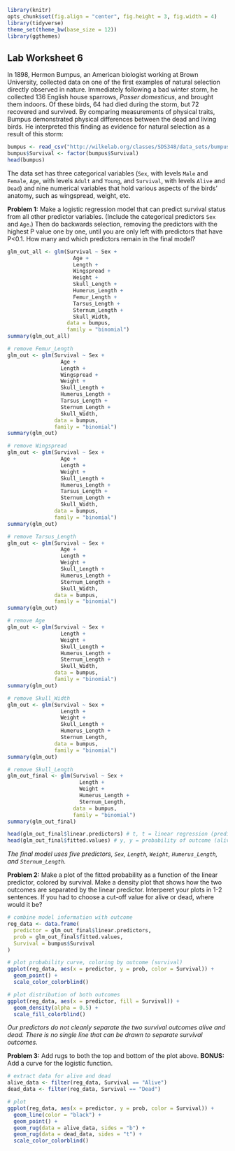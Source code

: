 ```r
library(knitr)
opts_chunk$set(fig.align = "center", fig.height = 3, fig.width = 4)
library(tidyverse)
theme_set(theme_bw(base_size = 12))
library(ggthemes)
```
## Lab Worksheet 6

In 1898, Hermon Bumpus, an American biologist working at Brown University, collected data on one of the first examples of natural selection directly observed in nature. Immediately following a bad winter storm, he collected 136 English house sparrows, *Passer domesticus*, and brought them indoors. Of these birds, 64 had died during the storm, but 72 recovered and survived. By comparing measurements of physical traits, Bumpus demonstrated physical differences between the dead and living birds. He interpreted this finding as evidence for natural selection as a result of this storm:

```r
bumpus <- read_csv("http://wilkelab.org/classes/SDS348/data_sets/bumpus_full.csv")
bumpus$Survival <- factor(bumpus$Survival)
head(bumpus)
```

The data set has three categorical variables (`Sex`, with levels `Male` and `Female`, `Age`, with levels `Adult` and `Young`, and `Survival`, with levels `Alive` and `Dead`) and nine numerical variables that hold various aspects of the birds' anatomy, such as wingspread, weight, etc.

**Problem 1:** Make a logistic regression model that can predict survival status from all other predictor variables. (Include the categorical predictors `Sex` and `Age`.) Then do backwards selection, removing the predictors with the highest P value one by one, until you are only left with predictors that have P<0.1. How many and which predictors remain in the final model?

```r
glm_out_all <- glm(Survival ~ Sex + 
                     Age + 
                     Length + 
                     Wingspread + 
                     Weight + 
                     Skull_Length + 
                     Humerus_Length + 
                     Femur_Length + 
                     Tarsus_Length + 
                     Sternum_Length + 
                     Skull_Width, 
                   data = bumpus, 
                   family = "binomial")
summary(glm_out_all)

# remove Femur_Length
glm_out <- glm(Survival ~ Sex + 
                 Age + 
                 Length + 
                 Wingspread + 
                 Weight + 
                 Skull_Length + 
                 Humerus_Length + 
                 Tarsus_Length + 
                 Sternum_Length + 
                 Skull_Width,
               data = bumpus, 
               family = "binomial")
summary(glm_out)

# remove Wingspread
glm_out <- glm(Survival ~ Sex + 
                 Age + 
                 Length + 
                 Weight + 
                 Skull_Length + 
                 Humerus_Length + 
                 Tarsus_Length + 
                 Sternum_Length + 
                 Skull_Width, 
               data = bumpus, 
               family = "binomial")
summary(glm_out)

# remove Tarsus_Length
glm_out <- glm(Survival ~ Sex + 
                 Age + 
                 Length + 
                 Weight + 
                 Skull_Length + 
                 Humerus_Length + 
                 Sternum_Length + 
                 Skull_Width, 
               data = bumpus, 
               family = "binomial")
summary(glm_out)

# remove Age
glm_out <- glm(Survival ~ Sex + 
                 Length + 
                 Weight + 
                 Skull_Length + 
                 Humerus_Length + 
                 Sternum_Length + 
                 Skull_Width, 
               data = bumpus, 
               family = "binomial")
summary(glm_out)

# remove Skull_Width
glm_out <- glm(Survival ~ Sex + 
                 Length + 
                 Weight + 
                 Skull_Length + 
                 Humerus_Length + 
                 Sternum_Length, 
               data = bumpus, 
               family = "binomial")
summary(glm_out)

# remove Skull_Length
glm_out_final <- glm(Survival ~ Sex + 
                       Length + 
                       Weight + 
                       Humerus_Length + 
                       Sternum_Length, 
                     data = bumpus, 
                     family = "binomial")
summary(glm_out_final)

head(glm_out_final$linear.predictors) # t, t = linear regression (predictor value)
head(glm_out_final$fitted.values) # y, y = probability of outcome (alive vs dead)
```
*The final model uses five predictors, `Sex`, `Length`, `Weight`, `Humerus_Length`, and `Sternum_Length`.*

**Problem 2:** Make a plot of the fitted probability as a function of the linear predictor, colored by survival. Make a density plot that shows how the two outcomes are separated by the linear predictor. Interperet your plots in 1-2 sentences. If you had to choose a cut-off value for alive or dead, where would it be?
```r
# combine model information with outcome
reg_data <- data.frame(
  predictor = glm_out_final$linear.predictors,
  prob = glm_out_final$fitted.values,
  Survival = bumpus$Survival
)

# plot probability curve, coloring by outcome (survival)
ggplot(reg_data, aes(x = predictor, y = prob, color = Survival)) + 
  geom_point() + 
  scale_color_colorblind()

# plot distribution of both outcomes
ggplot(reg_data, aes(x = predictor, fill = Survival)) + 
  geom_density(alpha = 0.5) + 
  scale_fill_colorblind()
```

*Our predictors do not cleanly separate the two survival outcomes alive and dead. There is no single line that can be drawn to separate survival outcomes.*

**Problem 3:** Add rugs to both the top and bottom of the plot above. **BONUS:** Add a curve for the logistic function.

```r
# extract data for alive and dead
alive_data <- filter(reg_data, Survival == "Alive")
dead_data <- filter(reg_data, Survival == "Dead")

# plot
ggplot(reg_data, aes(x = predictor, y = prob, color = Survival)) +
  geom_line(color = "black") +
  geom_point() +
  geom_rug(data = alive_data, sides = "b") +
  geom_rug(data = dead_data, sides = "t") +
  scale_color_colorblind()
```
